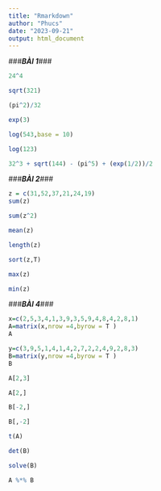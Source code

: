 ```yaml
---
title: "Rmarkdown"
author: "Phucs"
date: "2023-09-21"
output: html_document
---
```

###***BÀI 1***###
```r
24^4
```

```r
sqrt(321)
```

```r
(pi^2)/32
```

```r
exp(3)
```

```r
log(543,base = 10)
```

```r
log(123)
```

```r
32^3 + sqrt(144) - (pi^5) + (exp(1/2))/2
```
###***BÀI 2***###
```r
z = c(31,52,37,21,24,19)
sum(z)
```

```r
sum(z^2)
```

```r
mean(z)
```

```r
length(z)
```

```r
sort(z,T)
```

```r
max(z)
```

```r
min(z)
```
###***BÀI 4***###
```r
x=c(2,5,3,4,1,3,9,3,5,9,4,8,4,2,8,1)
A=matrix(x,nrow =4,byrow = T )
A

y=c(3,9,5,1,4,1,4,2,7,2,2,4,9,2,8,3)
B=matrix(y,nrow =4,byrow = T )
B

A[2,3]

A[2,]

B[-2,]

B[,-2]

t(A)

det(B)

solve(B)

A %*% B
```

```r

```

```r

```

```r

```
